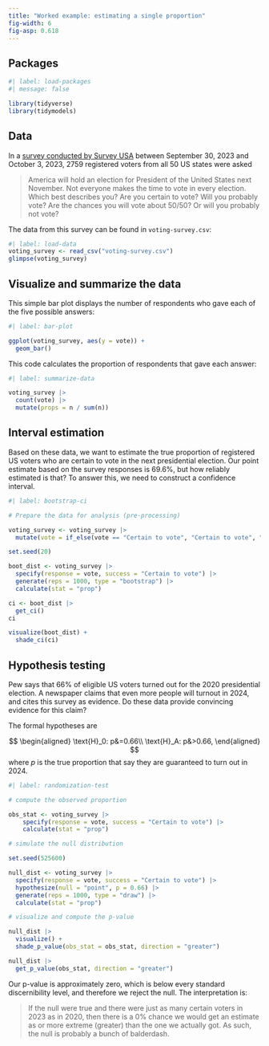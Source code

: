 ```yaml
---
title: "Worked example: estimating a single proportion"
fig-width: 6
fig-asp: 0.618
---
```


## Packages

```r
#| label: load-packages
#| message: false

library(tidyverse)
library(tidymodels)
```

## Data

In a [survey conducted by Survey USA](https://www.surveyusa.com/client/PollReport.aspx?g=4d09191d-b0b5-42cd-91c8-bd1bdf587199) between September 30, 2023 and October 3, 2023, 2759 registered voters from all 50 US states were asked

> America will hold an election for President of the United States next November. Not everyone makes the time to vote in every election. Which best describes you? Are you certain to vote? Will you probably vote? Are the chances you will vote about 50/50? Or will you probably not vote?

The data from this survey can be found in `voting-survey.csv`:

```r
#| label: load-data
voting_survey <- read_csv("voting-survey.csv")
glimpse(voting_survey)
```

## Visualize and summarize the data

This simple bar plot displays the number of respondents who gave each of the five possible answers:

```r
#| label: bar-plot

ggplot(voting_survey, aes(y = vote)) + 
  geom_bar()
```

This code calculates the proportion of respondents that gave each answer:

```r
#| label: summarize-data

voting_survey |>
  count(vote) |>
  mutate(props = n / sum(n))
```

## Interval estimation

Based on these data, we want to estimate the true proportion of registered US voters who are certain to vote in the next presidential election. Our point estimate based on the survey responses is 69.6%, but how reliably estimated is that? To answer this, we need to construct a confidence interval.

```r
#| label: bootstrap-ci

# Prepare the data for analysis (pre-processing)

voting_survey <- voting_survey |>
  mutate(vote = if_else(vote == "Certain to vote", "Certain to vote", "Not certain to vote"))

set.seed(20)

boot_dist <- voting_survey |>
  specify(response = vote, success = "Certain to vote") |>
  generate(reps = 1000, type = "bootstrap") |>
  calculate(stat = "prop")

ci <- boot_dist |>
  get_ci()
ci

visualize(boot_dist) + 
  shade_ci(ci)
```

## Hypothesis testing

Pew says that 66% of eligible US voters turned out for the 2020 presidential election. A newspaper claims that even more people will turnout in 2024, and cites this survey as evidence. Do these data provide convincing evidence for this claim?

The formal hypotheses are 

$$
\begin{aligned}
\text{H}_0: p&=0.66\\
\text{H}_A: p&>0.66,
\end{aligned}
$$
where $p$ is the true proportion that say they are guaranteed to turn out in 2024. 

```r
#| label: randomization-test

# compute the observed proportion

obs_stat <- voting_survey |>
    specify(response = vote, success = "Certain to vote") |>
    calculate(stat = "prop")

# simulate the null distribution

set.seed(525600)

null_dist <- voting_survey |>
  specify(response = vote, success = "Certain to vote") |>
  hypothesize(null = "point", p = 0.66) |>
  generate(reps = 1000, type = "draw") |>
  calculate(stat = "prop")

# visualize and compute the p-value

null_dist |>
  visualize() +
  shade_p_value(obs_stat = obs_stat, direction = "greater")

null_dist |>
  get_p_value(obs_stat, direction = "greater")
```
Our p-value is approximately zero, which is below every standard discernibility level, and therefore we reject the null. The interpretation is:

> If the null were true and there were just as many certain voters in 2023 as in 2020, then there is a 0% chance we would get an estimate as or more extreme (greater) than the one we actually got. As such, the null is probably a bunch of balderdash.